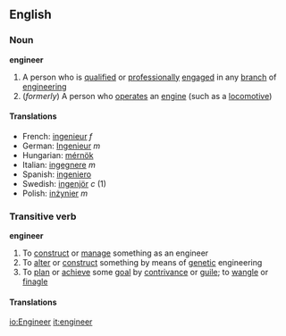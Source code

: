 ==English==
===Noun===
'''engineer'''
#A person who is [[qualified]] or [[professionally]] [[engaged]] in any [[branch]] of [[engineering]]
#(''formerly'') A person who [[operate]]s an [[engine]] (such as a [[locomotive]])

====Translations====
*French: [[ingenieur]] ''f''
*German: [[Ingenieur]] ''m''
*Hungarian: [[mérnök]]
*Italian: [[ingegnere]] ''m''
*Spanish: [[ingeniero]]
*Swedish: [[ingenjör]] ''c'' (1)
*Polish: [[inżynier]] ''m''

===Transitive verb===
'''engineer'''
#To [[construct]] or [[manage]] something as an engineer
#To [[alter]] or [[construct]] something by means of [[genetic]] engineering
#To [[plan]] or [[achieve]] some [[goal]] by [[contrivance]] or [[guile]]; to [[wangle]] or [[finagle]]

====Translations====

[[io:Engineer]]
[[it:engineer]]